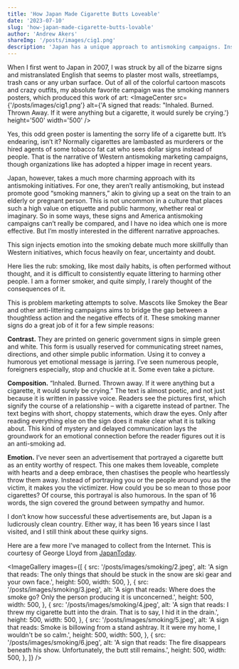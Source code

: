 ```yaml
---
title: 'How Japan Made Cigarette Butts Loveable'
date: '2023-07-10'
slug: 'how-japan-made-cigarette-butts-lovable'
author: 'Andrew Akers'
shareImg: '/posts/images/cig1.png'
description: 'Japan has a unique approach to antismoking campaigns. Instead of fear, uncertainty and doubt, they use humor and emotion to make their point.'
---
```

When I first went to Japan in 2007, I was struck by all of the bizarre signs and mistranslated English that seems to plaster most walls, streetlamps, trash cans or any urban surface. Out of all of the colorful cartoon mascots and crazy outfits, my absolute favorite campaign was the smoking manners posters, which produced this work of art:
<ImageCenter src={'/posts/images/cig1.png'} alt={'A signed that reads: "Inhaled. Burned. Thrown Away. If it were anything but a cigarette, it would surely be crying.'} height='500' width='500' />

Yes, this odd green poster is lamenting the sorry life of a cigarette butt. It’s endearing, isn’t it? Normally cigarettes are lambasted as murderers or the hired agents of some tobacco fat cat who sees dollar signs instead of people. That is the narrative of Western antismoking marketing campaigns, though organizations like  has adopted a hipper image in recent years.

Japan, however, takes a much more charming approach with its antismoking initiatives. For one, they aren’t really antismoking, but instead promote good “smoking manners,” akin to giving up a seat on the train to an elderly or pregnant person. This is not uncommon in a culture that places such a high value on etiquette and public harmony, whether real or imaginary. So in some ways, these signs and America antismoking campaigns can’t really be compared, and I have no idea which one is more effective. But I’m mostly interested in the different narrative approaches.

This sign injects emotion into the smoking debate much more skillfully than Western initiatives, which focus heavily on fear, uncertainty and doubt. 

Here lies the rub: smoking, like most daily habits, is often performed without thought, and it is difficult to consistently equate littering to harming other people. I am a former smoker, and quite simply, I rarely thought of the consequences of it.

This is problem marketing attempts to solve. Mascots like Smokey the Bear and other anti-littering campaigns aims to bridge the gap between a thoughtless action and the negative effects of it. These smoking manner signs do a great job of it for a few simple reasons:

**Contrast.** They are printed on generic government signs in simple green and white. This form is usually reserved for communicating street names, directions, and other simple public information. Using it to convey a humorous yet emotional message is jarring. I’ve seen numerous people, foreigners especially, stop and chuckle at it. Some even take a picture. 

**Composition.** “Inhaled. Burned. Thrown away. If it were anything but a cigarette, it would surely be crying.” The text is almost poetic, and not just because it is written in passive voice. Readers see the pictures first, which signify the course of a relationship – with a cigarette instead of partner. The text begins with short, choppy statements, which draw the eyes. Only after reading everything else on the sign does it make clear what it is talking about. This kind of mystery and delayed communication lays the groundwork for an emotional connection before the reader figures out it is an anti-smoking ad.

**Emotion.** I’ve never seen an advertisement that portrayed a cigarette butt as an entity worthy of respect. This one makes them loveable, complete with hearts and a deep embrace, then chastises the people who heartlessly throw them away. Instead of portraying you or the people around you as the victim, it makes you the victimizer. How could you be so mean to those poor cigarettes? Of course, this portrayal is also humorous. In the span of 16 words, the sign covered the ground between sympathy and humor.

I don’t know how successful these advertisements are, but Japan is a ludicrously clean country. Either way, it has been 16 years since I last visited, and I still think about these quirky signs.

Here are a few more I've managed to collect from the Internet. This is courtesy of George Lloyd from [JapanToday](https://japantoday.com/category/features/lifestyle/the-discreet-charm-of-japan%E2%80%99s-anti-smoking-campaign).

<ImageGallery 
    images={[
        {
        src: '/posts/images/smoking/2.jpeg',
        alt: 'A sign that reads: The only things that should be stuck in the snow are ski gear and your own face.',
        height: 500,
        width: 500,
        },
        {
        src: '/posts/images/smoking/3.jpeg',
        alt: 'A sign that reads: Where does the smoke go? Only the person producing it is unconcerned.',
        height: 500,
        width: 500,
        },
        {
        src: '/posts/images/smoking/4.jpeg',
        alt: 'A sign that reads: I threw my cigarette butt into the drain. That is to say, I hid it in the drain.',
        height: 500,
        width: 500,
        },
        {
        src: '/posts/images/smoking/5.jpeg',
        alt: 'A sign that reads: Smoke is billowing from a stand ashtray. It it were my home, I wouldn\'t be so calm.',
        height: 500,
        width: 500,
        },
        {
        src: '/posts/images/smoking/6.jpeg',
        alt: 'A sign that reads: The fire disappears beneath his show. Unfortunately, the butt still remains.',
        height: 500,
        width: 500,
        },
    ]}
/>
